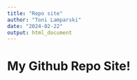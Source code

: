 ```yaml
---
title: "Repo site"
author: "Toni Lamparski"
date: "2024-02-22"
output: html_document
---
```


# My Github Repo Site!
